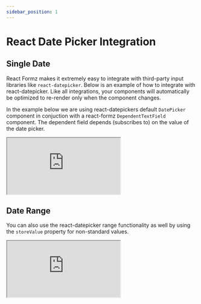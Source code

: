 ```yaml
---
sidebar_position: 1
---
```


# React Date Picker Integration

## Single Date 

React Formz makes it extremely easy to integrate with third-party input libraries like `react-datepicker`.
Below is an example of how to integrate with react-datepicker. Like all integrations, your components will automatically
be optimized to re-render only when the component changes.

In the example below we are using react-datepickers default `DatePicker` component in conjuction with a react-formz `DependentTextField`
component. The dependent field depends (subscribes to) on the value of the date picker.

<iframe
  src="https://codesandbox.io/embed/zerry-react-formz-integration-react-datepicker-rj3yzq?fontsize=14&hidenavigation=1&theme=dark"
  style={{ width: "100%", height: 700 }}
  title="zerry-react-formz-integration-react-datepicker"
  allow="accelerometer; ambient-light-sensor; camera; encrypted-media; geolocation; gyroscope; hid; microphone; midi; payment; usb; vr; xr-spatial-tracking"
  sandbox="allow-forms allow-modals allow-popups allow-presentation allow-same-origin allow-scripts"
></iframe>

## Date Range

You can also use the react-datepicker range functionality as well by using the `storeValue` property for non-standard values.

<iframe
  src="https://codesandbox.io/embed/zerry-react-formz-integration-react-datepicker-range-xn7u70?fontsize=14&hidenavigation=1&theme=dark"
  style={{ width: "100%", height: 700 }}
  title="zerry-react-formz-integration-react-datepicker-range"
  allow="accelerometer; ambient-light-sensor; camera; encrypted-media; geolocation; gyroscope; hid; microphone; midi; payment; usb; vr; xr-spatial-tracking"
  sandbox="allow-forms allow-modals allow-popups allow-presentation allow-same-origin allow-scripts"
></iframe>
